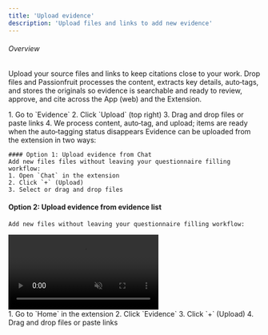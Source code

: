 ```yaml
---
title: 'Upload evidence'
description: 'Upload files and links to add new evidence'
---
```


###### Overview
Upload your source files and links to keep citations close to your work. Drop files and Passionfruit processes the content, extracts key details, auto‑tags, and stores the originals so evidence is searchable and ready to review, approve, and cite across the App (web) and the Extension.

<Tabs>
    <Tab title="App" icon="browser">
    1. Go to `Evidence`
    2. Click `Upload` (top right)
    3. Drag and drop files or paste links
    4. We process content, auto‑tag, and upload; items are ready when the auto‑tagging status disappears

    
  </Tab>

  <Tab title="Extension" icon="mobile">
    Evidence can be uploaded from the extension in two ways:

    #### Option 1: Upload evidence from Chat
    Add new files files without leaving your questionnaire filling workflow:
    1. Open `Chat` in the extension
    2. Click `+` (Upload)
    3. Select or drag and drop files

#### Option 2: Upload evidence from evidence list
    Add new files without leaving your questionnaire filling workflow:


<div className="bg-[#FDFDFD] rounded-lg overflow-hidden  outline-1 aspect-video">
  <video
    autoPlay
    muted
    loop
    playsInline
    className="w-full h-full"
    src="/videos/evidence/evidence-upload-file.mp4"
  ></video>
</div>
   1. Go to `Home` in the extension
    2. Click `Evidence`
    3. Click `+` (Upload)
    4. Drag and drop files or paste links



  </Tab>
</Tabs>


